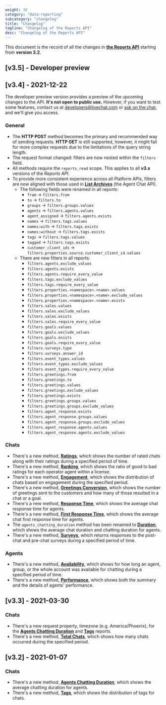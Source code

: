 ```yaml
---
weight: 30
category: "data-reporting"
subcategory: "changelog"
title: "Changelog"
tagline: "Changelog of the Reports API"
desc: "Changelog of the Reports API"
---
```



This document is the record of all the changes in [**the Reports API**](/data-reporting/reports-api/) starting from **version 3.2**.

## [v3.5] - Developer preview
## [v3.4] - 2021-12-22

<Warning>

The developer preview version provides a preview of the upcoming changes to the API. **It's not open to public use.** However, if you want to test some features, contact us at developers@livechat.com or <a href="#open-chat" onClick={openChatWindow}>ask on the chat</a>, and we'll give you access.

</Warning>

### General

- The **HTTP POST** method becomes the primary and recommended way of sending requests. **HTTP GET** is still supported, however, it might fail for more complex requests due to the limitations of the query string length.
- The request format changed: filters are now nested within the `filters` field.
- All methods require the `reports_read` scope. This applies to all **v3.x** versions of the _Reports API_.
- To provide more consistent experience across all Platform APIs, filters are now aligned with those used in [**List Archives**](/messaging/agent-chat-api/v3.4/#list-archives) (the Agent Chat API).
  - The following fields were renamed in all reports:
    - `from` -> `filters.from`
    - `to` -> `filters.to`
    - `groups` -> `filters.groups.values`
    - `agents` -> `filters.agents.values`
    - `agent_assigned` -> `filters.agents.exists`
    - `names` -> `filters.tags.values`
    - `names:with` -> `filters.tags.exists`
    - `names:without` -> `filters.tags.exists`
    - `tags` -> `filters.tags.values`
    - `tagged` -> `filters.tags.exists`
    - `customer_client_ids` -> `filters.properties.source.customer_client_id.values`
  - There are new filters in all reports:
    - `filters.agents.exclude_values`
    - `filters.agents.exists`
    - `filters.agents.require_every_value`
    - `filters.tags.exclude_values`
    - `filters.tags.require_every_value`
    - `filters.properties.<namespace>.<name>.values`
    - `filters.properties.<namespace>.<name>.exclude_values`
    - `filters.properties.<namespace>.<name>.exists`
    - `filters.sales.values`
    - `filters.sales.exclude_values`
    - `filters.sales.exists`
    - `filters.sales.require_every_value`
    - `filters.goals.values`
    - `filters.goals.exclude_values`
    - `filters.goals.exists`
    - `filters.goals.require_every_value`
    - `filters.surveys.type`
    - `filters.surveys.answer_id`
    - `filters.event_types.values`
    - `filters.event_types.exclude_values`
    - `filters.event_types.require_every_value`
    - `filters.greetings.from`
    - `filters.greetings.to`
    - `filters.greetings.values`
    - `filters.greetings.exclude_values`
    - `filters.greetings.exists`
    - `filters.greetings.groups.values`
    - `filters.greetings.groups.exclude_values`
    - `filters.agent_response.exists`
    - `filters.agent_response.groups.values`
    - `filters.agent_response.groups.exclude_values`
    - `filters.agent_response.agents.values`
    - `filters.agent_response.agents.exclude_values`

### Chats

- There's a new method, [**Ratings**](/data-reporting/reports-api/v3.4/#ratings), which shows the number of rated chats along with their ratings during a specified period of time.
- There's a new method, [**Ranking**](/data-reporting/reports-api/v3.4/#ranking), which shows the ratio of good to bad ratings for each operator agent within a license.
- There's a new method, [**Engagement**](/data-reporting/reports-api/v3.4/#engagement), which shows the distribution of chats based on engagement during the specified period.
- There's a new method, [**Greetings Conversion**](/data-reporting/reports-api/v3.4/#greetings_conversion), which shows the number of greetings sent to the customers and how many of those resulted in a chat or a goal.
- There's a new method, [**Response Time**](/data-reporting/reports-api/v3.4/#response_time), which shows the average chat response time for agents.
- There's a new method, [**First Response Time**](/data-reporting/reports-api/v3.4/#first_response_time), which shows the average chat first response time for agents.
- The `agents_chatting_duration` method has been renamed to [**Duration**](/data-reporting/reports-api/v3.4/#duration), which shows the average chat duration and chatting duration for agents.
- There's a new method, [**Surveys**](/data-reporting/reports-api/v3.4/#surveys), which returns responses to the post-chat and pre-chat surveys during a specified period of time.

### Agents

- There's a new method, [**Availability**](/data-reporting/reports-api/v3.4/#availability), which shows for how long an agent, group, or the whole account was available for chatting during a specified period of time.
- There's a new method, [**Performance**](/data-reporting/reports-api/v3.4/#performance), which shows both the summary and the details of agents' performance.

## [v3.3] - 2021-03-30

### Chats

- There's a new request property, timezone (e.g. America/Phoenix), for the [**Agents Chatting Duration**](/data-reporting/reports-api/v3.3/#agents-chatting-duration) and [**Tags**](/data-reporting/reports-api/v3.3/#tags) reports.
- There's a new method, [**Total Chats**](/data-reporting/reports-api/v3.3/#total_chats), which shows how many chats occurred during the specified period.

## [v3.2] - 2021-01-07

### Chats

- There's a new method, [**Agents Chatting Duration**](/data-reporting/reports-api/v3.2/#agents-chatting-duration), which shows the average chatting duration for agents.
- There's a new method, [**Tags**](/data-reporting/reports-api/v3.2/#tags), which shows the distribution of tags for chats.
